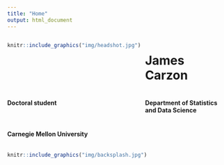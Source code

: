 ```yaml
---
title: "Home"
output: html_document
---
```


:::: {style="display: grid; grid-template-columns: 1fr 1fr; grid-column-gap: 10px; "}

::: {}
```r
knitr::include_graphics("img/headshot.jpg")
```
:::

::: {}
# James Carzon

#### Doctoral student
#### Department of Statistics and Data Science
#### Carnegie Mellon University
:::

::::

```r
knitr::include_graphics("img/backsplash.jpg")
```